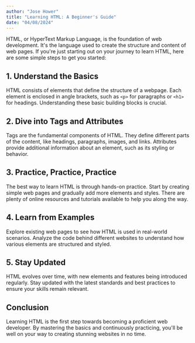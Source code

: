 ```yaml
---
author: "Jose Hower"
title: "Learning HTML: A Beginner's Guide"
date: "04/08/2024"
---
```


HTML, or HyperText Markup Language, is the foundation of web development. It's the language used to create the structure and content of web pages. If you're just starting out on your journey to learn HTML, here are some simple steps to get you started:

## 1. Understand the Basics

HTML consists of elements that define the structure of a webpage. Each element is enclosed in angle brackets, such as `<p>` for paragraphs or `<h1>` for headings. Understanding these basic building blocks is crucial.

## 2. Dive into Tags and Attributes

Tags are the fundamental components of HTML. They define different parts of the content, like headings, paragraphs, images, and links. Attributes provide additional information about an element, such as its styling or behavior.

## 3. Practice, Practice, Practice

The best way to learn HTML is through hands-on practice. Start by creating simple web pages and gradually add more elements and styles. There are plenty of online resources and tutorials available to help you along the way.

## 4. Learn from Examples

Explore existing web pages to see how HTML is used in real-world scenarios. Analyze the code behind different websites to understand how various elements are structured and styled.

## 5. Stay Updated

HTML evolves over time, with new elements and features being introduced regularly. Stay updated with the latest standards and best practices to ensure your skills remain relevant.

## Conclusion

Learning HTML is the first step towards becoming a proficient web developer. By mastering the basics and continuously practicing, you'll be well on your way to creating stunning websites in no time.
